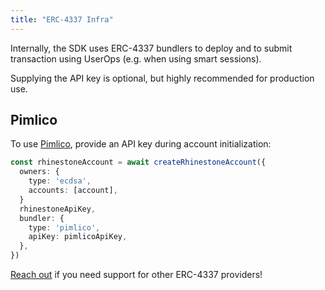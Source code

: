 ```yaml
---
title: "ERC-4337 Infra"
---
```


Internally, the SDK uses ERC-4337 bundlers to deploy and to submit transaction using UserOps (e.g. when using smart sessions).

Supplying the API key is optional, but highly recommended for production use.

## Pimlico

To use [Pimlico](https://www.pimlico.io/), provide an API key during account initialization:

```ts {7-10}
const rhinestoneAccount = await createRhinestoneAccount({
  owners: {
    type: 'ecdsa',
    accounts: [account],
  }
  rhinestoneApiKey,
  bundler: {
    type: 'pimlico',
    apiKey: pimlicoApiKey,
  },
})
```

[Reach out](https://github.com/rhinestonewtf/sdk/issues) if you need support for other ERC-4337 providers!
